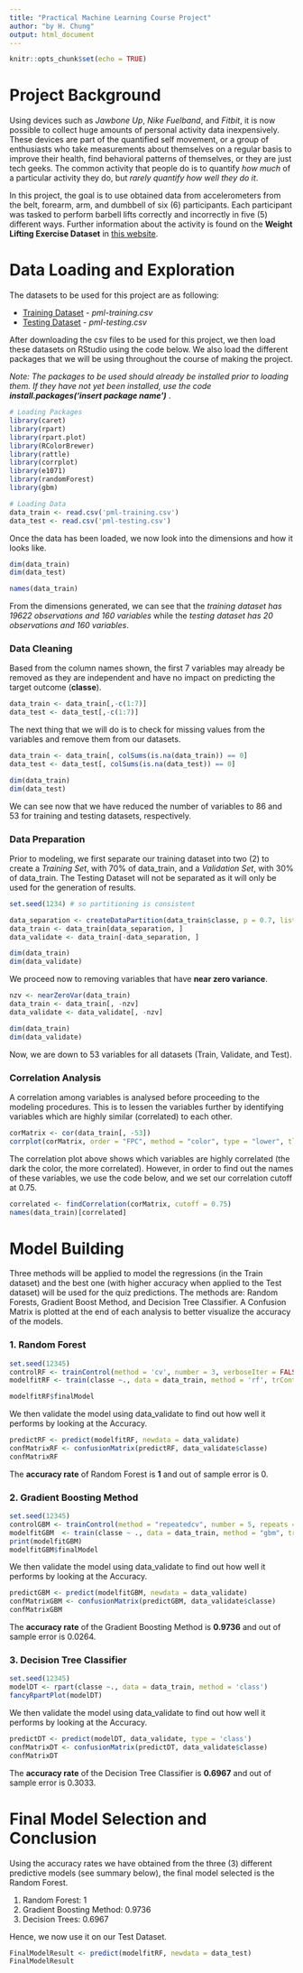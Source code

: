 ```yaml
---
title: "Practical Machine Learning Course Project"
author: "by H. Chung"
output: html_document
---
```


```r
knitr::opts_chunk$set(echo = TRUE)
```

# Project Background
Using devices such as *Jawbone Up*, *Nike Fuelband*, and *Fitbit*, it is now possible to collect huge amounts of personal activity data inexpensively. These devices are part of the quantified self movement, or a group of enthusiasts who take measurements about themselves on a regular basis to improve their health, find behavioral patterns of themselves, or they are just tech geeks. The common activity that people do is to quantify *how much* of a particular activity they do, but *rarely quantify how well they do it*. 

In this project, the goal is to use obtained data from accelerometers from the belt, forearm, arm, and dumbbell of six (6) participants. Each participant was tasked to perform barbell lifts correctly and incorrectly in five (5) different ways. Further information about the activity is found on the **Weight Lifting Exercise Dataset** in [this website](http://web.archive.org/web/20161224072740/http:/groupware.les.inf.puc-rio.br/har).

# Data Loading and Exploration
The datasets to be used for this project are as following: 

* [Training Dataset](https://d396qusza40orc.cloudfront.net/predmachlearn/pml-training.csv) - *pml-training.csv*
* [Testing Dataset](https://d396qusza40orc.cloudfront.net/predmachlearn/pml-testing.csv) - *pml-testing.csv*

After downloading the csv files to be used for this project, we then load these datasets on RStudio using the code below. We also load the different packages that we will be using throughout the course of making the project. 

*Note: The packages to be used should already be installed prior to loading them. If they have not yet been installed, use the code **install.packages('*insert package name*')** *.

```r
# Loading Packages
library(caret)
library(rpart)
library(rpart.plot)
library(RColorBrewer)
library(rattle)
library(corrplot)
library(e1071)
library(randomForest)
library(gbm)

# Loading Data
data_train <- read.csv('pml-training.csv')
data_test <- read.csv('pml-testing.csv')
```

Once the data has been loaded, we now look into the dimensions and how it looks like.
```r
dim(data_train)
dim(data_test)

names(data_train)
```

From the dimensions generated, we can see that the *training dataset has 19622 observations and 160 variables* while the *testing dataset has 20 observations and 160 variables*.

### Data Cleaning 
Based from the column names shown, the first 7 variables may already be removed as they are independent and have no impact on predicting the target outcome (**classe**). 
```r
data_train <- data_train[,-c(1:7)]
data_test <- data_test[,-c(1:7)]
```

The next thing that we will do is to check for missing values from the variables and remove them from our datasets. 
```r
data_train <- data_train[, colSums(is.na(data_train)) == 0]
data_test <- data_test[, colSums(is.na(data_test)) == 0]

dim(data_train)
dim(data_test)
```
We can see now that we have reduced the number of variables to 86 and 53 for training and testing datasets, respectively. 

### Data Preparation
Prior to modeling, we first separate our training dataset into two (2) to create a *Training Set*, with 70% of data_train, and a *Validation Set*, with 30% of data_train. The Testing Dataset will not be separated as it will only be used for the generation of results.
```r
set.seed(1234) # so partitioning is consistent 

data_separation <- createDataPartition(data_train$classe, p = 0.7, list = FALSE)
data_train <- data_train[data_separation, ]
data_validate <- data_train[-data_separation, ]

dim(data_train)
dim(data_validate)
```
We proceed now to removing variables that have **near zero variance**.
```r
nzv <- nearZeroVar(data_train)
data_train <- data_train[, -nzv]
data_validate <- data_validate[, -nzv]

dim(data_train)
dim(data_validate)
```
Now, we are down to 53 variables for all datasets (Train, Validate, and Test).

### Correlation Analysis
A correlation among variables is analysed before proceeding to the modeling procedures. This is to lessen the variables further by identifying variables which are highly similar (correlated) to each other.
```r
corMatrix <- cor(data_train[, -53])
corrplot(corMatrix, order = "FPC", method = "color", type = "lower", tl.cex = 0.8, tl.col = rgb(0, 0, 0))
```

The correlation plot above shows which variables are highly correlated (the dark the color, the more correlated). However, in order to find out the names of these variables, we use the code below, and we set our correlation cutoff at 0.75. 
```r
correlated <- findCorrelation(corMatrix, cutoff = 0.75)
names(data_train)[correlated]
```
# Model Building
Three methods will be applied to model the regressions (in the Train dataset) and the best one (with higher accuracy when applied to the Test dataset) will be used for the quiz predictions. The methods are: Random Forests, Gradient Boost Method, and Decision Tree Classifier. A Confusion Matrix is plotted at the end of each analysis to better visualize the accuracy of the models.

### 1. Random Forest 
```r
set.seed(12345)
controlRF <- trainControl(method = 'cv', number = 3, verboseIter = FALSE)
modelfitRF <- train(classe ~., data = data_train, method = 'rf', trControl = controlRF)

modelfitRF$finalModel
```
We then validate the model using data_validate to find out how well it performs by looking at the Accuracy.
```r
predictRF <- predict(modelfitRF, newdata = data_validate)
confMatrixRF <- confusionMatrix(predictRF, data_validate$classe)
confMatrixRF
```

The **accuracy rate** of Random Forest is **1** and out of sample error is 0.

### 2. Gradient Boosting Method
```r
set.seed(12345)
controlGBM <- trainControl(method = "repeatedcv", number = 5, repeats = 1)
modelfitGBM  <- train(classe ~ ., data = data_train, method = "gbm", trControl = controlGBM, verbose = FALSE)
print(modelfitGBM)
modelfitGBM$finalModel
```

We then validate the model using data_validate to find out how well it performs by looking at the Accuracy.
```r
predictGBM <- predict(modelfitGBM, newdata = data_validate)
confMatrixGBM <- confusionMatrix(predictGBM, data_validate$classe)
confMatrixGBM
```
The **accuracy rate** of the Gradient Boosting Method is **0.9736** and out of sample error is 0.0264.

### 3. Decision Tree Classifier
```r
set.seed(12345)
modelDT <- rpart(classe ~., data = data_train, method = 'class')
fancyRpartPlot(modelDT)
```

We then validate the model using data_validate to find out how well it performs by looking at the Accuracy.
```r
predictDT <- predict(modelDT, data_validate, type = 'class')
confMatrixDT <- confusionMatrix(predictDT, data_validate$classe)
confMatrixDT
```
The **accuracy rate** of the Decision Tree Classifier is **0.6967** and out of sample error is 0.3033.

# Final Model Selection and Conclusion
Using the accuracy rates we have obtained from the three (3) different predictive models (see summary below), the final model selected is the Random Forest. 

1. Random Forest: 1
2. Gradient Boosting Method: 0.9736
3. Decision Trees: 0.6967

Hence, we now use it on our Test Dataset.
```r
FinalModelResult <- predict(modelfitRF, newdata = data_test)
FinalModelResult
```